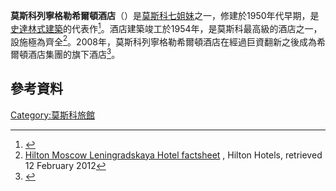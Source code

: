 {{Infobox hotel
| name               = 莫斯科列寧格勒希爾頓酒店
| native_name        = Хилтон Москоу Ленинградская Хотел
| native_name_lang   = ru
| image              = Leningradskaja002.JPG
| caption            = 
| alternate_names    = 
| location           = [[俄羅斯|俄羅斯]][[莫斯科|莫斯科]]
| iso_region         = RU
| completion_date    = 1954年
| opening            = 2008年
| building_type      = Hotel
| roof               = {{convert|136|m|ft|abbr=on}}
| floor_count        = 26（其中19層可以使用）
| elevator_count     = 4 
| cost               = 
| floor_area         = 
| architect          = 
| url                = [http://www3.hilton.com/en/hotels/russian-federation/hilton-moscow-leningradskaya-SVOHFHI/index.html Official website]
| structural_engineer= 
| main_contractor    = 
| developer          = 
| owner              = [[Hilton_Worldwide|Hilton Worldwide]]
| management         = [[Hilton_Hotels_&_Resorts|Hilton Hotels & Resorts]]
| references         = 
}}

'''莫斯科列寧格勒希爾頓酒店'''（{{lang-ru|Хилтон Москоу Ленинградская}}）是[[莫斯科|莫斯科]][[七姐妹_(莫斯科)|七姐妹]]之一，修建於1950年代早期，是[[史達林式建築|史達林式建築]]的代表作<ref>{{Cite web |url=http://www.bonhams.com/auctions/20377/lot/3197/ |title=存档副本 |access-date=2016-01-04 |archive-date=2021-02-26 |archive-url=https://web.archive.org/web/20210226004852/https://www.bonhams.com/auctions/20377/lot/3197/ |dead-url=no }}</ref>。酒店建築竣工於1954年，是莫斯科最高級的酒店之一，設施極為齊全<ref name="factsheet">[http://www.hilton.com/en/hotels/content/SVOHFHI/media/pdf/SVOHFHI_Hilton_Moscow_Leningradskaya_factsheeten03_download_2.pdf Hilton Moscow Leningradskaya Hotel factsheet] {{Wayback|url=http://www.hilton.com/en/hotels/content/SVOHFHI/media/pdf/SVOHFHI_Hilton_Moscow_Leningradskaya_factsheeten03_download_2.pdf |date=20200924174021 }}, Hilton Hotels, retrieved 12 February 2012</ref>。2008年，莫斯科列寧格勒希爾頓酒店在經過巨資翻新之後成為希爾頓酒店集團的旗下酒店<ref>{{Cite web |url=http://www.hotel-online.com/News/PR2008_3rd/Aug08_Leningradskaya.html |title=存档副本 |access-date=2016-01-04 |archive-url=https://web.archive.org/web/20160520225940/http://www.hotel-online.com/News/PR2008_3rd/Aug08_Leningradskaya.html |archive-date=2016-05-20 |dead-url=yes }}</ref>。

==參考資料==
{{reflist}}
{{commons category|Hilton Moscow Leningradskaya Hotel}}

[[Category:莫斯科旅館|Category:莫斯科旅館]]